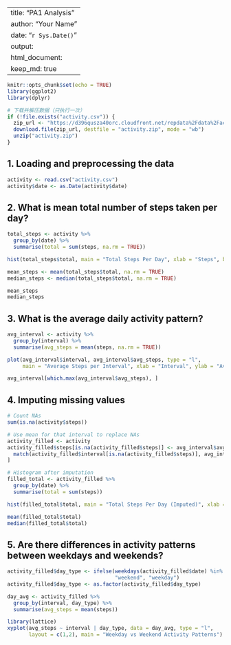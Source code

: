 

---
title: "PA1 Analysis"
author: "Your Name"
date: "`r Sys.Date()`"
output: 
  html_document:
    keep_md: true
---

```r
knitr::opts_chunk$set(echo = TRUE)
library(ggplot2)
library(dplyr)

# 下载并解压数据（只执行一次）
if (!file.exists("activity.csv")) {
  zip_url <- "https://d396qusza40orc.cloudfront.net/repdata%2Fdata%2Factivity.zip"
  download.file(zip_url, destfile = "activity.zip", mode = "wb")
  unzip("activity.zip")
}
```

## 1. Loading and preprocessing the data

```r
activity <- read.csv("activity.csv")
activity$date <- as.Date(activity$date)
```

## 2. What is mean total number of steps taken per day?

```r
total_steps <- activity %>%
  group_by(date) %>%
  summarise(total = sum(steps, na.rm = TRUE))

hist(total_steps$total, main = "Total Steps Per Day", xlab = "Steps", breaks = 20)

mean_steps <- mean(total_steps$total, na.rm = TRUE)
median_steps <- median(total_steps$total, na.rm = TRUE)

mean_steps
median_steps
```

## 3. What is the average daily activity pattern?

```r
avg_interval <- activity %>%
  group_by(interval) %>%
  summarise(avg_steps = mean(steps, na.rm = TRUE))

plot(avg_interval$interval, avg_interval$avg_steps, type = "l",
     main = "Average Steps per Interval", xlab = "Interval", ylab = "Average Steps")

avg_interval[which.max(avg_interval$avg_steps), ]
```

## 4. Imputing missing values

```r
# Count NAs
sum(is.na(activity$steps))

# Use mean for that interval to replace NAs
activity_filled <- activity
activity_filled$steps[is.na(activity_filled$steps)] <- avg_interval$avg_steps[
  match(activity_filled$interval[is.na(activity_filled$steps)], avg_interval$interval)
]

# Histogram after imputation
filled_total <- activity_filled %>%
  group_by(date) %>%
  summarise(total = sum(steps))

hist(filled_total$total, main = "Total Steps Per Day (Imputed)", xlab = "Steps", breaks = 20)

mean(filled_total$total)
median(filled_total$total)
```

## 5. Are there differences in activity patterns between weekdays and weekends?

```r
activity_filled$day_type <- ifelse(weekdays(activity_filled$date) %in% c("Saturday", "Sunday"),
                                   "weekend", "weekday")
activity_filled$day_type <- as.factor(activity_filled$day_type)

day_avg <- activity_filled %>%
  group_by(interval, day_type) %>%
  summarise(avg_steps = mean(steps))

library(lattice)
xyplot(avg_steps ~ interval | day_type, data = day_avg, type = "l",
       layout = c(1,2), main = "Weekday vs Weekend Activity Patterns")
```
